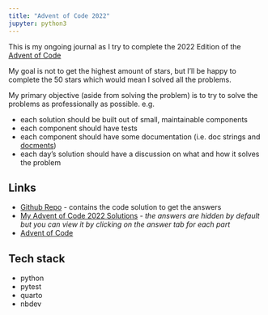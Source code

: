 ```yaml
---
title: "Advent of Code 2022"
jupyter: python3
---
```


This is my ongoing journal as I try to complete the 2022 Edition 
of the [Advent of Code](https://adventofcode.com/)

My goal is not to get the highest amount of stars, but I'll be 
happy to complete the 50 stars which would mean I solved all
the problems.

My primary objective (aside from solving the problem) is to try
to solve the problems as professionally as possible. e.g.
 
  * each solution should be built out of small, maintainable components
  * each component should have tests
  * each component should have some documentation (i.e. doc strings and [docments](https://fastcore.fast.ai/docments.html))
  * each day's solution should have a discussion on what and how it solves the problem

## Links 

* [Github Repo](https://github.com/butchland/butchland_aoc2022) - contains the code solution to get the answers
* [My Advent of Code 2022 Solutions](https://butchland.github.io/butchland_aoc2022/) - _the answers are hidden by default but you can view it by clicking on the answer tab for each part_
* [Advent of Code](https://adventofcode.com)

## Tech stack

* python
* pytest
* quarto
* nbdev


